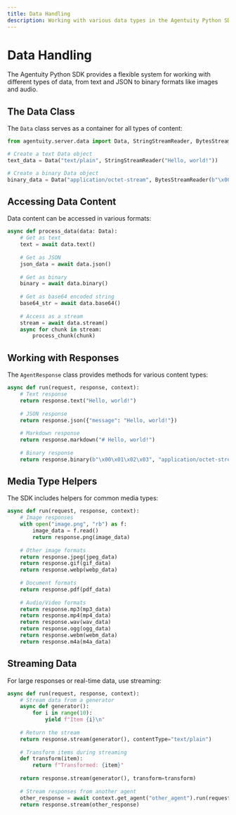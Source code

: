 ```yaml
---
title: Data Handling
description: Working with various data types in the Agentuity Python SDK
---
```


# Data Handling

The Agentuity Python SDK provides a flexible system for working with different types of data, from text and JSON to binary formats like images and audio.

## The Data Class

The `Data` class serves as a container for all types of content:

```python
from agentuity.server.data import Data, StringStreamReader, BytesStreamReader

# Create a text Data object
text_data = Data("text/plain", StringStreamReader("Hello, world!"))

# Create a binary Data object
binary_data = Data("application/octet-stream", BytesStreamReader(b"\x00\x01\x02\x03"))
```

## Accessing Data Content

Data content can be accessed in various formats:

```python
async def process_data(data: Data):
    # Get as text
    text = await data.text()
    
    # Get as JSON
    json_data = await data.json()
    
    # Get as binary
    binary = await data.binary()
    
    # Get as base64 encoded string
    base64_str = await data.base64()
    
    # Access as a stream
    stream = await data.stream()
    async for chunk in stream:
        process_chunk(chunk)
```

## Working with Responses

The `AgentResponse` class provides methods for various content types:

```python
async def run(request, response, context):
    # Text response
    return response.text("Hello, world!")
    
    # JSON response
    return response.json({"message": "Hello, world!"})
    
    # Markdown response
    return response.markdown("# Hello, world!")
    
    # Binary response
    return response.binary(b"\x00\x01\x02\x03", "application/octet-stream")
```

## Media Type Helpers

The SDK includes helpers for common media types:

```python
async def run(request, response, context):
    # Image responses
    with open("image.png", "rb") as f:
        image_data = f.read()
        return response.png(image_data)
    
    # Other image formats
    return response.jpeg(jpeg_data)
    return response.gif(gif_data)
    return response.webp(webp_data)
    
    # Document formats
    return response.pdf(pdf_data)
    
    # Audio/Video formats
    return response.mp3(mp3_data)
    return response.mp4(mp4_data)
    return response.wav(wav_data)
    return response.ogg(ogg_data)
    return response.webm(webm_data)
    return response.m4a(m4a_data)
```

## Streaming Data

For large responses or real-time data, use streaming:

```python
async def run(request, response, context):
    # Stream data from a generator
    async def generator():
        for i in range(10):
            yield f"Item {i}\n"
    
    # Return the stream
    return response.stream(generator(), contentType="text/plain")
    
    # Transform items during streaming
    def transform(item):
        return f"Transformed: {item}"
    
    return response.stream(generator(), transform=transform)
    
    # Stream responses from another agent
    other_response = await context.get_agent("other_agent").run(request.data)
    return response.stream(other_response)
```
